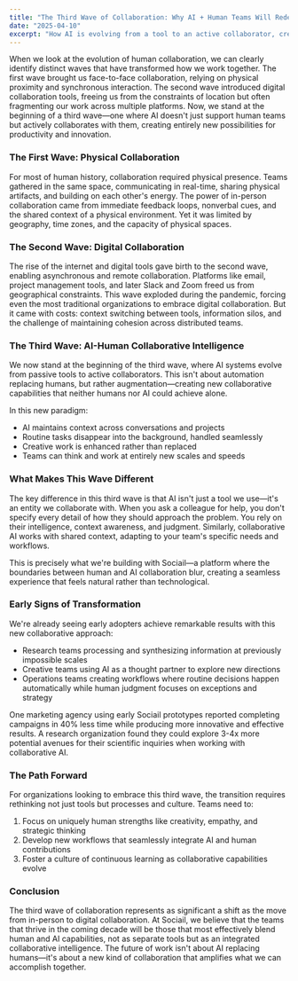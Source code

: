 ```yaml
---
title: "The Third Wave of Collaboration: Why AI + Human Teams Will Redefine Productivity"
date: "2025-04-10"
excerpt: "How AI is evolving from a tool to an active collaborator, creating entirely new possibilities for productivity and innovation."
---
```


When we look at the evolution of human collaboration, we can clearly identify distinct waves that have transformed how we work together. The first wave brought us face-to-face collaboration, relying on physical proximity and synchronous interaction. The second wave introduced digital collaboration tools, freeing us from the constraints of location but often fragmenting our work across multiple platforms. Now, we stand at the beginning of a third wave—one where AI doesn't just support human teams but actively collaborates with them, creating entirely new possibilities for productivity and innovation.

### The First Wave: Physical Collaboration
For most of human history, collaboration required physical presence. Teams gathered in the same space, communicating in real-time, sharing physical artifacts, and building on each other's energy. The power of in-person collaboration came from immediate feedback loops, nonverbal cues, and the shared context of a physical environment. Yet it was limited by geography, time zones, and the capacity of physical spaces.

### The Second Wave: Digital Collaboration
The rise of the internet and digital tools gave birth to the second wave, enabling asynchronous and remote collaboration. Platforms like email, project management tools, and later Slack and Zoom freed us from geographical constraints. This wave exploded during the pandemic, forcing even the most traditional organizations to embrace digital collaboration. But it came with costs: context switching between tools, information silos, and the challenge of maintaining cohesion across distributed teams.

### The Third Wave: AI-Human Collaborative Intelligence
We now stand at the beginning of the third wave, where AI systems evolve from passive tools to active collaborators. This isn't about automation replacing humans, but rather augmentation—creating new collaborative capabilities that neither humans nor AI could achieve alone.

In this new paradigm:
- AI maintains context across conversations and projects
- Routine tasks disappear into the background, handled seamlessly
- Creative work is enhanced rather than replaced
- Teams can think and work at entirely new scales and speeds

### What Makes This Wave Different
The key difference in this third wave is that AI isn't just a tool we use—it's an entity we collaborate with. When you ask a colleague for help, you don't specify every detail of how they should approach the problem. You rely on their intelligence, context awareness, and judgment. Similarly, collaborative AI works with shared context, adapting to your team's specific needs and workflows.

This is precisely what we're building with Sociail—a platform where the boundaries between human and AI collaboration blur, creating a seamless experience that feels natural rather than technological.

### Early Signs of Transformation
We're already seeing early adopters achieve remarkable results with this new collaborative approach:
- Research teams processing and synthesizing information at previously impossible scales
- Creative teams using AI as a thought partner to explore new directions
- Operations teams creating workflows where routine decisions happen automatically while human judgment focuses on exceptions and strategy

One marketing agency using early Sociail prototypes reported completing campaigns in 40% less time while producing more innovative and effective results. A research organization found they could explore 3-4x more potential avenues for their scientific inquiries when working with collaborative AI.

### The Path Forward
For organizations looking to embrace this third wave, the transition requires rethinking not just tools but processes and culture. Teams need to:
1. Focus on uniquely human strengths like creativity, empathy, and strategic thinking
2. Develop new workflows that seamlessly integrate AI and human contributions
3. Foster a culture of continuous learning as collaborative capabilities evolve

### Conclusion
The third wave of collaboration represents as significant a shift as the move from in-person to digital collaboration. At Sociail, we believe that the teams that thrive in the coming decade will be those that most effectively blend human and AI capabilities, not as separate tools but as an integrated collaborative intelligence. The future of work isn't about AI replacing humans—it's about a new kind of collaboration that amplifies what we can accomplish together.
